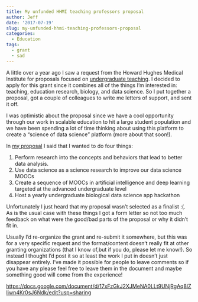 ```yaml
---
title: My unfunded HHMI teaching professors proposal
author: Jeff
date: '2017-07-19'
slug: my-unfunded-hhmi-teaching-professors-proposal
categories:
  - Education
tags:
  - grant
  - sad
---
```


A little over a year ago I saw a request from the Howard Hughes Medical Institute for proposals focused on [undergraduate teaching](http://www.hhmi.org/news/hhmi-searches-next-million-dollar-professors). I decided to apply for this grant since it combines all of the things I'm interested in: teaching, education research, biology, and data science. So I put together a proposal, got a couple of colleagues to write me letters of support, and sent it off. 

I was optimistic about the proposal since we have a cool opportunity through our work in scalable education to hit a large student population and we have been spending a lot of time thinking about using this platform to create a "science of data science" platform (more about that soon!). 

In [my proposal](https://docs.google.com/document/d/17xFzGkJ2XJMeNA0LLt9UNjRgAq8lZIiwn4Kr0sJ6Ndk/edit?usp=sharing) I said that I wanted to do four things: 

1. Perform research into the concepts and behaviors that lead to better data analysis. 
2. Use data science as a science research to improve our data science MOOCs
3. Create a sequence of MOOCs in artificial intelligence and deep learning targeted at the advanced undergraduate level
4. Host a yearly undergraduate biological data science app hackathon

Unfortunately I just heard that my proposal wasn't selected as a finalist :(. As is the usual case with these things I got a form letter so not too much feedback on what were the good/bad parts of the proposal or why it didn't fit in. 

Usually I'd re-organize the grant and re-submit it somewhere, but this was for a very specific request and the format/content doesn't really fit at other granting organizations (that I know of,but if you do, please let me know!). So instead I thought I'd post it so at least the work I put in doesn't just disappear entirely. I've made it possible for people to leave comments so if you have any please feel free to leave them in the document and maybe something good will come from the experience!

[https://docs.google.com/document/d/17xFzGkJ2XJMeNA0LLt9UNjRgAq8lZIiwn4Kr0sJ6Ndk/edit?usp=sharing](https://docs.google.com/document/d/17xFzGkJ2XJMeNA0LLt9UNjRgAq8lZIiwn4Kr0sJ6Ndk/edit?usp=sharing)
